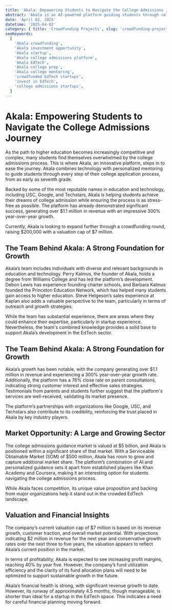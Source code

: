 ```yaml
---
title: 'Akala: Empowering Students to Navigate the College Admissions Journey'
abstract: 'Akala is an AI-powered platform guiding students through college admissions with personalized mentoring, now crowdfunding to fuel its rapid growth in the $5B EdTech market.'
date: 'April 02, 2025'
datetime: '2025-04-02'
category: { title: 'Crowdfunding Projects', slug: 'crowdfunding-projects' }
seoKeywords:
  [
    'Akala crowdfunding',
    'Akala investment opportunity',
    'Akala startup',
    'Akala college admissions platform',
    'Akala EdTech',
    'Akala college prep',
    'Akala college mentoring',
    'crowdfunded EdTech startups',
    'invest in EdTech',
    'college admissions startups',
  ]
---
```


# Akala: Empowering Students to Navigate the College Admissions Journey

As the path to higher education becomes increasingly competitive and complex, many students find themselves overwhelmed by the college admissions process. This is where Akala, an innovative platform, steps in to ease the journey. Akala combines technology with personalized mentoring to guide students through every step of their college application process, from as early as seventh grade.

Backed by some of the most reputable names in education and technology, including USC, Google, and Techstars, Akala is helping students achieve their dreams of college admission while ensuring the process is as stress-free as possible. The platform has already demonstrated significant success, generating over $1.1 million in revenue with an impressive 300% year-over-year growth.

Currently, Akala is looking to expand further through a crowdfunding round, raising $200,000 with a valuation cap of $7 million.

## The Team Behind Akala: A Strong Foundation for Growth

Akala’s team includes individuals with diverse and relevant backgrounds in education and technology. Perry Kalmus, the founder of Akala, holds a degree from Williams College and has led the platform’s development. Debon Lewis has experience founding charter schools, and Barbara Kalmus founded the Princeton Education Network, which has helped many students gain access to higher education. Steve Helgeson’s sales experience at Kaplan also adds a valuable perspective to the team, particularly in terms of outreach and growth strategies.

While the team has substantial experience, there are areas where they could enhance their expertise, particularly in startup experience. Nevertheless, the team's combined knowledge provides a solid base to support Akala’s development in the EdTech sector.

## The Team Behind Akala: A Strong Foundation for Growth

Akala’s growth has been notable, with the company generating over $1.1 million in revenue and experiencing a 300% year-over-year growth rate. Additionally, the platform has a 76% close rate on parent consultations, indicating strong customer interest and effective sales strategies. Testimonials from parents and students further suggest that the platform's services are well-received, validating its market presence.

The platform’s partnerships with organizations like Google, USC, and Techstars also contribute to its credibility, reinforcing the trust placed in Akala by key industry players.

## Market Opportunity: A Large and Growing Sector

The college admissions guidance market is valued at $5 billion, and Akala is positioned within a significant share of that market. With a Serviceable Obtainable Market (SOM) of $500 million, Akala has room to grow and capture additional market share. The platform’s combination of AI and personalized guidance sets it apart from established players like Khan Academy and Coursera, making it an interesting option for students navigating the college admissions process.

While Akala faces competition, its unique value proposition and backing from major organizations help it stand out in the crowded EdTech landscape.

## Valuation and Financial Insights

The company’s current valuation cap of $7 million is based on its revenue growth, customer traction, and overall market potential. With projections indicating $2 million in revenue for the next year and conservative growth rates over the next three to five years, the valuation appears to reflect Akala’s current position in the market.

In terms of profitability, Akala is expected to see increasing profit margins, reaching 40% by year five. However, the company’s fund utilization efficiency and the clarity of its fund allocation plans will need to be optimized to support sustainable growth in the future.

Akala’s financial health is strong, with significant revenue growth to date. However, its runway of approximately 4.5 months, though manageable, is shorter than ideal for a startup in the EdTech space. This indicates a need for careful financial planning moving forward.
